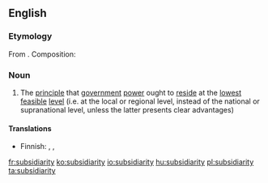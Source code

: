 ==English==
{{wikipedia}}
===Etymology===
From {{etyl|la|en}} {{term|lang=la|subsidiarius}}. Composition: {{suffix|subsidiary|ity|lang=en}}

===Noun===
{{en-noun|-}}

# The [[principle]] that [[government]] [[power]] ought to [[reside]] at the [[lowest]] [[feasible]] [[level]] (i.e. at the local or regional level, instead of the national or supranational level, unless the latter presents clear advantages)

====Translations====
{{trans-top|principle}}
* Finnish: {{t|fi|subsidiariteetti}}, {{t|fi|subsidiariteettiperiaate}}, {{t|fi|läheisyysperiaate}}
{{trans-mid}}
{{trans-bottom}}

[[fr:subsidiarity]]
[[ko:subsidiarity]]
[[io:subsidiarity]]
[[hu:subsidiarity]]
[[pl:subsidiarity]]
[[ta:subsidiarity]]